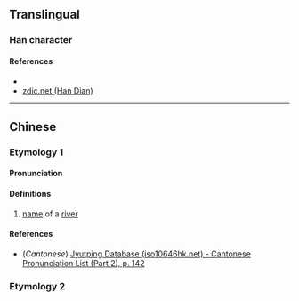 {{character info/new}}
==Translingual==

===Han character===
{{Han char|rn=85|rad=水|as=09|sn=12|four=|canj=EVNO|ids=⿰氵彖}}

====References====
* {{Han ref|kx=0638.090|dkj=17866|dj=1045.040|hdz=31691.100|uh=6E6A|ud=28266}}
* [http://www.zdic.net/z/1d/js/6E6A.htm zdic.net (Han Dian)]

----

==Chinese==
{{zh-forms}}

===Etymology 1===
====Pronunciation====
{{zh-pron
|m=tuàn
|c=teon3
|mc=y
|oc=y
|ma=
|cat=pn
}}

====Definitions====
{{zh-hanzi}}

# [[name]] of a [[river]]

====References====
* (''Cantonese'') [http://www.iso10646hk.net/jp/document/download.jsp Jyutping Database (iso10646hk.net) - Cantonese Pronunciation List (Part 2), p. 142]

===Etymology 2===
{{zh-see|渜|a}}